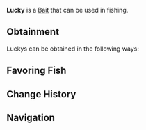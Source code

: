 {{BaitInfobox
|image          = Bait Lucky.png
|rarity         = Mythical
|crates         = 
|angler_quests  = <!--TBD-->
|pref_luck      = 200
|univ_luck      = 150
|resilience     = 15
|lure           = 20
|ability        = 
}}
'''Lucky''' is a {{Rarity|Mythical}} [[Bait]] that can be used in fishing.

== Obtainment ==
Luckys can be obtained in the following ways:
<!--* [[Angler]] Quests, starting from the ?th completion-->

== Favoring Fish ==
{{Fish by Category Table|Lucky-Loving Fish|event=1|show_location=1|hide_bait=1|resultsheader='''%PAGES%''' [[Fish]] prefer Luckys:|noresultsheader=No fish prefer Luckys.}}

== Change History ==
{{Change History|1.0}}

== Navigation ==
{{Bait Navbox}}